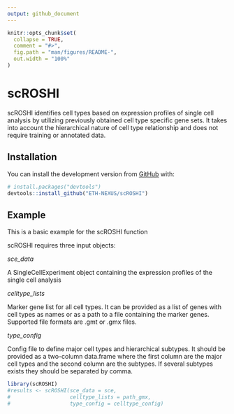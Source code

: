 ```yaml
---
output: github_document
---
```


<!-- README.md is generated from README.Rmd. Please edit that file -->

```r
knitr::opts_chunk$set(
  collapse = TRUE,
  comment = "#>",
  fig.path = "man/figures/README-",
  out.width = "100%"
)
```

# scROSHI

<!-- badges: start -->
<!-- badges: end -->

scROSHI identifies cell types based on expression profiles of single cell analysis by utilizing previously obtained cell type specific gene sets. It takes into account the hierarchical nature of cell type relationship and does not require training or annotated data.

## Installation

You can install the development version from [GitHub](https://github.com/) with:

``` r
# install.packages("devtools")
devtools::install_github("ETH-NEXUS/scROSHI")
```
## Example

This is a basic example for the scROSHI function

scROSHI requires three input objects:

*sce_data*

A SingleCellExperiment object containing the expression profiles of the single cell analysis

*celltype_lists*

Marker gene list for all cell types. It can be provided as a list of genes with cell types as names or as a path to a file containing the marker genes. Supported file formats are .gmt or .gmx files.

*type_config*

Config file to define major cell types and hierarchical subtypes. It should be provided as a two-column data.frame where the first column are the major cell types and the second column are the subtypes. If several subtypes exists they should be separated by comma.

```r
library(scROSHI)
#results <- scROSHI(sce_data = sce,
#                   celltype_lists = path_gmx,
#                   type_config = celltype_config)
```
